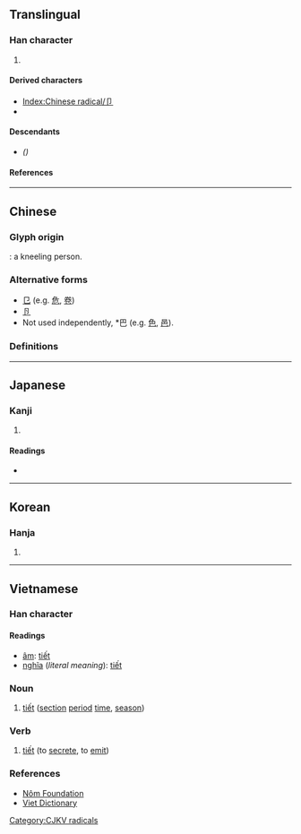 {{also|㔾|卪|巴|部|節}}
{{character info/new}}

==Translingual==
{{stroke order|type=animate}}

===Han character===
{{Han char|rn=26|rad=卩|as=00|sn=2|four=77220|canj=SL|ids=⿰丨𠃌}}

# {{mul-kangxi radical-def}}

====Derived characters====
* [[Index:Chinese radical/卩]]
* {{l|mul|[[叩]], [[𫭘]], [[夘]], [[𡴹]], [[𭨤]], [[𨑏]], [[𡰰]], [[𮇄]], [[缷]], [[𦓥]], [[𫆀]], [[𮗷]], [[𩱺]], [[𩾓]], [[𣢀]], [[爷]], [[令]]<!-- Note: 令 contains evolved 卩, see glyph origin of Chinese section -->, [[𫕝]], [[𠬝]], [[𡴺]]}} <!-- Characters not listed under Radical Index of 卩. Derived characters that are further derived from characters already found in the radical index are not included. -->

====Descendants====
* {{l|mul|[[ㄗ]]}} ''({{w|Bopomofo|Zhuyin alphabet}})''

====References====
{{Han ref|kx=0158.450|dkj=02836|dj=0363.020|hdz=10310.090|uh=5369}}

----

==Chinese==

===Glyph origin===
{{Han etyl}}
{{liushu|p}}: a kneeling person.

===Alternative forms===
* [[㔾]] (e.g. [[危]], [[卷]])
* [[卪]]
* Not used independently, *巴 (e.g. [[色]], [[邑]]).

===Definitions===
{{zh-see|節|a|tally stick used as a proof of authorization}}

----

==Japanese==

===Kanji===
{{ja-kanji|grade=|rs=卩00}}

# {{defn|lang=ja|sort=卩00}}

====Readings====
* {{ja-readings|on=せつ|kun=わりふ}}

----

==Korean==

===Hanja===
{{ko-hanja|hangeul=절|rv=jeol|mr=chŏl}}

# {{defn|lang=ko|sort=卩00}}

----

==Vietnamese==

===Han character===
{{vi-hantu|rs=卩00}}

====Readings====
* [[音読|âm]]: [[tiết]]
* [[意義|nghĩa]] (''literal meaning''): [[tiết]]

===Noun===
{{head|vi|noun|sc=Hant}}{{attention|vi|may need inflection template}}

# [[tiết]] ([[section]] [[period]] [[time]], [[season]])

===Verb===
{{head|vi|verb|sc=Hant}}{{attention|vi|may need inflection template}}

# [[tiết]] (to [[secrete]], to [[emit]])

===References===
* [http://nomfoundation.org/common/nom_details.php?codepoint=5369 Nôm Foundation]
* [http://www.vietdictionary.com Viet Dictionary]

[[Category:CJKV radicals]]

{{cln|vi|nouns|verbs}}